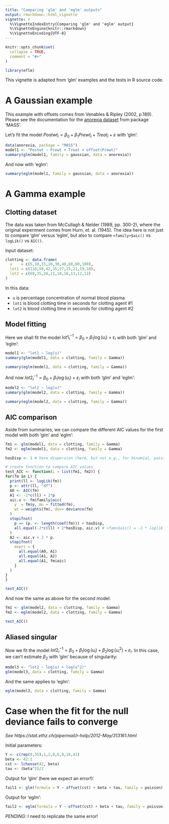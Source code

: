 ```yaml
---
title: "Comparing 'glm' and 'eglm' outputs"
output: rmarkdown::html_vignette
vignette: >
  %\VignetteIndexEntry{Comparing 'glm' and 'eglm' output}
  %\VignetteEngine{knitr::rmarkdown}
  %\VignetteEncoding{UTF-8}
---
```


```r
knitr::opts_chunk$set(
  collapse = TRUE,
  comment = "#>"
)
```

```r
library(eflm)
```

This vignette is adapted from 'glm' examples and the tests in R source code.

# A Gaussian example

This example with offsets comes from Venables & Ripley (2002, p.189). Please see the documentation for the [anorexia dataset](https://stat.ethz.ch/R-manual/R-devel/library/MASS/html/anorexia.html) from package 'MASS'.

Let's fit the model $Postwt_i = \beta_0 + \beta_1 Prewt_i + Treat_i + \varepsilon$ with 'glm':
```r
data(anorexia, package = "MASS")
model1 <- "Postwt ~ Prewt + Treat + offset(Prewt)" 
summary(glm(model1, family = gaussian, data = anorexia))
```

And now with 'eglm':
```r
summary(eglm(model1, family = gaussian, data = anorexia))
```

# A Gamma example

## Clotting dataset

The data was taken from McCullagh & Nelder (1989, pp. 300-2), where the original experiment comes from Hurn, et. al. (1945). The idea here is not just to compare 'glm' versus 'eglm', but also to compare `<family>$aic()` vs `logLik()` vs `AIC()`.

Input dataset:
```r
clotting <- data.frame(
  u    = c(5,10,15,20,30,40,60,80,100),
  lot1 = c(118,58,42,35,27,25,21,19,18),
  lot2 = c(69,35,26,21,18,16,13,12,12)
)
```

In this data:

* `u` is percentage concentration of normal blood plasma
* `lot1` is blood clotting time in seconds for clotting agent #1
* `lot2` is blood clotting time in seconds for clotting agent #2

## Model fitting

Here we shall fit the model $lot1_i^{-1} = \beta_0 + \beta_1 \log(u_i) + \varepsilon_i$ with both 'glm' and 'eglm':
```r
model1 <- "lot1 ~ log(u)"
summary(glm(model1, data = clotting, family = Gamma))
```
```r
summary(eglm(model1, data = clotting, family = Gamma))
```

And now $lot2_i^{-1} = \beta_0 + \beta_1 \log(u_i) + \varepsilon_i$ with both 'glm' and 'eglm':
```r
model2 <- "lot2 ~ log(u)"
summary(glm(model2, data = clotting, family = Gamma))
```
```r
summary(eglm(model2, data = clotting, family = Gamma))
```

## AIC comparison

Aside from summaries, we can compare the different AIC values for the first model with both 'glm' and 'eglm':
```r
fm1 <- glm(model1, data = clotting, family = Gamma)
fm2 <- eglm(model1, data = clotting, family = Gamma)

hasDisp <- 1 # have dispersion (here, but not e.g., for binomial, poisson)

# create function to compare AIC values
test_AIC <- function(L = list(fm1, fm2)) {
for(fm in L) {
  print(ll <- logLik(fm))
  p <- attr(ll, "df")
  A0 <- AIC(fm)
  A1 <- -2*c(ll) + 2*p
  aic.v <- fm$family$aic(
    y  = fm$y, mu = fitted(fm),
    wt = weights(fm), dev= deviance(fm)
  )
  stopifnot(
    p == (p. <- length(coef(fm))) + hasDisp,
    all.equal(-2*c(ll) + 2*hasDisp, aic.v) # <fam>$aic() = -2 * loglik + 2s
  )
  A2 <- aic.v + 2 * p.
  stopifnot(
    exprs = {
      all.equal(A0, A1)
      all.equal(A1, A2)
      all.equal(A1, fm$aic)
    }
  )
}
}

test_AIC()
```

And now the same as above for the second model:

```r
fm1 <- glm(model2, data = clotting, family = Gamma)
fm2 <- eglm(model2, data = clotting, family = Gamma)

test_AIC()
```

## Aliased singular

Now we fit the model $lot2_i^{-1} = \beta_0 + \beta_1 \log(u_i) + \beta_2 \log(u_i^2) + \varepsilon_i$. In this case, we can't estimate $\beta_2$ with 'glm' because of singularity:
```r
model3 <- "lot2 ~ log(u) + log(u^2)"
glm(model3, data = clotting, family = Gamma)
```

And the same applies to 'eglm':
```r
eglm(model3, data = clotting, family = Gamma)
```

# Case when the fit for the null deviance fails to converge

*See https://stat.ethz.ch/pipermail/r-help/2012-May/313161.html*

Initial parameters:
```r
Y <- c(rep(0,35),1,2,0,6,8,16,43)
beta <- 42:1
cst <- lchoose(42, beta)
tau <- (beta^2)/2
```

Output for 'glm' (here we expect an error!):
```r
fail1 <- glm(formula = Y ~ offset(cst) + beta + tau, family = poisson)
```

Output for 'eglm':
```r
fail2 <- eglm(formula = Y ~ offset(cst) + beta + tau, family = poisson)
```
*PENDING*: I need to replicate the same error!
